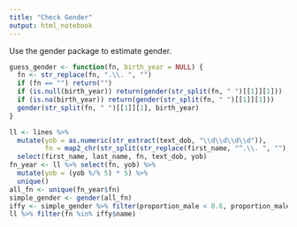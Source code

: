 ```yaml
---
title: "Check Gender"
output: html_notebook
---
```


Use the gender package to estimate gender.

```r
guess_gender <- function(fn, birth_year = NULL) {
  fn <- str_replace(fn, ".\\. ", "")
  if (fn == "") return("")
  if (is.null(birth_year)) return(gender(str_split(fn, " ")[[1]][1]))
  if (is.na(birth_year)) return(gender(str_split(fn, " ")[[1]][1]))
  gender(str_split(fn, " ")[[1]][1], birth_year)
}
```

```r
ll <- lines %>% 
  mutate(yob = as.numeric(str_extract(text_dob, "\\d\\d\\d\\d")),
         fn = map2_chr(str_split(str_replace(first_name, "^.\\. ", ""), " "), 1, first)) %>%
  select(first_name, last_name, fn, text_dob, yob) 
fn_year <- ll %>% select(fn, yob) %>% 
  mutate(yob = (yob %/% 5) * 5) %>%
  unique()
all_fn <- unique(fn_year$fn)
simple_gender <- gender(all_fn)
iffy <- simple_gender %>% filter(proportion_male < 0.6, proportion_male > 0.4)
ll %>% filter(fn %in% iffy$name)
```




